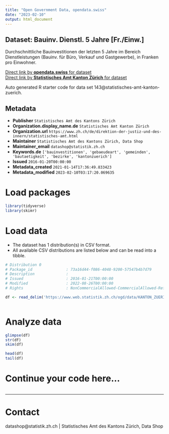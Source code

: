 ```yaml
---
title: "Open Government Data, opendata.swiss"
date: "2023-02-10"
output: html_document
---
```


## Dataset: Bauinv. Dienstl. 5 Jahre [Fr./Einw.]

Durchschnittliche Bauinvestitionen der letzten 5 Jahre im Bereich Dienstleistungen (Bauinv. für Büro, Verkauf und Gastgewerbe), in Franken pro Einwohner.

[Direct link by **opendata.swiss** for dataset](https://opendata.swiss/de/dataset/bauinv-dienstl-5-jahre-fr-einw)<br>
[Direct link by **Statistisches Amt Kanton Zürich** for dataset](https://www.zh.ch/de/politik-staat/gemeinden/gemeindeportraet.html)

Auto generated R starter code for data set 143@statistisches-amt-kanton-zuerich.

## Metadata

- **Publisher** `Statistisches Amt des Kantons Zürich`
- **Organization.display_name.de** `Statistisches Amt Kanton Zürich`
- **Organization.url** `https://www.zh.ch/de/direktion-der-justiz-und-des-innern/statistisches-amt.html`
- **Maintainer** `Statistisches Amt des Kantons Zürich, Data Shop`
- **Maintainer_email** `datashop@statistik.zh.ch`
- **Keywords.de** `['bauinvestitionen', 'gebaeudeart', 'gemeinden', 'bautaetigkeit', 'bezirke', 'kantonzuerich']`
- **Issued** `2016-01-20T00:00:00`
- **Metadata_created** `2021-01-14T17:36:49.833423`
- **Metadata_modified** `2023-02-10T03:17:20.069635`


# Load packages

```r

library(tidyverse)
library(skimr)

```

# Load data

-   The dataset has 1 distribution(s) in CSV format.
-   All available CSV distributions are listed below and can be read into a tibble.

```r

# Distribution 0
# Package_id               : 73a16d44-f086-4048-9200-57547b4b7d79
# Description              : 
# Issued                   : 2016-01-21T00:00:00
# Modified                 : 2022-08-26T00:00:00
# Rights                   : NonCommercialAllowed-CommercialAllowed-ReferenceRequired

df <- read_delim('https://www.web.statistik.zh.ch/ogd/data/KANTON_ZUERICH_171.csv')



```

# Analyze data

```r

glimpse(df)
str(df)
skim(df)

head(df)
tail(df)

```

# Continue your code here...

```r

```

------------------------------------------------------------------------

# Contact

datashop@statistik.zh.ch | Statistisches Amt des Kantons Zürich, Data Shop
